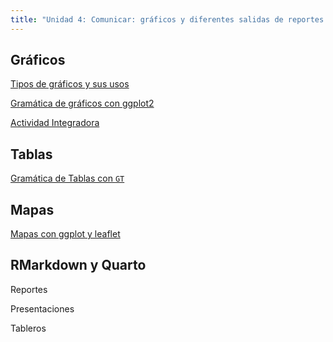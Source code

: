 ```yaml
---
title: "Unidad 4: Comunicar: gráficos y diferentes salidas de reportes con Quarto"
---
```


## Gráficos

::: slide-deck
::: slides
[Tipos de gráficos y sus usos](materiales/slides/tipos%20de%20graficos_ggplot.qmd)
:::

::: slides
[Gramática de gráficos con ggplot2](materiales/slides/gramatica_de_graficos_ggplot.qmd)
:::
:::

::: exam
[Actividad Integradora](materiales/excercise/ejercicio_ggplot.qmd)
:::

## Tablas

::: slide-deck
::: slides
[Gramática de Tablas con `GT`](materiales/slides/gramatica_de_tablas.qmd)
:::
:::

## Mapas

::: slide-deck
::: slides
[Mapas con ggplot y leaflet](materiales/slides/mapas.qmd)
:::
:::

## RMarkdown y Quarto

::: slide-deck
::: slides
Reportes
:::

::: slides
Presentaciones
:::

::: slides
Tableros
:::
:::
